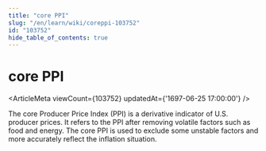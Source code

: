 ```yaml
---
title: "core PPI"
slug: "/en/learn/wiki/coreppi-103752"
id: "103752"
hide_table_of_contents: true
---
```



# core PPI

<ArticleMeta viewCount={103752} updatedAt={'1697-06-25 17:00:00'} />

The core Producer Price Index (PPI) is a derivative indicator of U.S. producer prices. It refers to the PPI after removing volatile factors such as food and energy. The core PPI is used to exclude some unstable factors and more accurately reflect the inflation situation.
